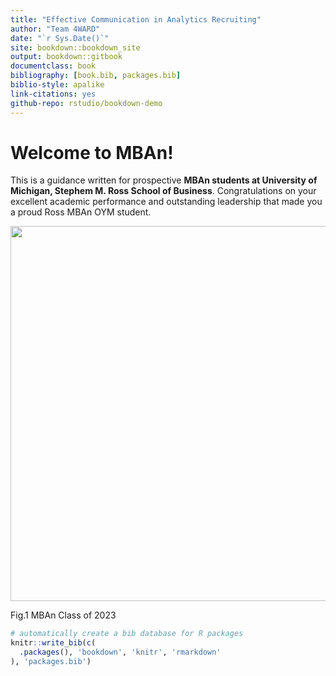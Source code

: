 ```yaml
--- 
title: "Effective Communication in Analytics Recruiting"
author: "Team 4WARD"
date: "`r Sys.Date()`"
site: bookdown::bookdown_site
output: bookdown::gitbook
documentclass: book
bibliography: [book.bib, packages.bib]
biblio-style: apalike
link-citations: yes
github-repo: rstudio/bookdown-demo
---
```


# Welcome to MBAn!

This is a guidance written for prospective **MBAn students at University of Michigan, Stephem M. Ross School of Business**. Congratulations on your excellent academic performance and outstanding leadership that made you a proud Ross MBAn OYM student. 

<div align= "center"><img src="MBAn.jpg" width="800" height="600" />

Fig.1 MBAn Class of 2023
</div>





```r
# automatically create a bib database for R packages
knitr::write_bib(c(
  .packages(), 'bookdown', 'knitr', 'rmarkdown'
), 'packages.bib')
```
